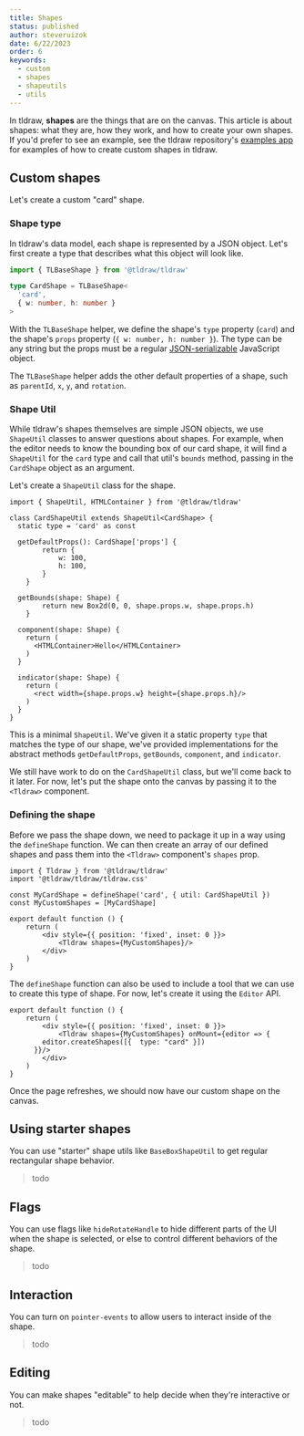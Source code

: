 ```yaml
---
title: Shapes
status: published
author: steveruizok
date: 6/22/2023
order: 6
keywords:
  - custom
  - shapes
  - shapeutils
  - utils
---
```


In tldraw, **shapes** are the things that are on the canvas. This article is about shapes: what they are, how they work, and how to create your own shapes. If you'd prefer to see an example, see the tldraw repository's [examples app](https://github.com/tldraw/tldraw/tree/main/apps/examples) for examples of how to create custom shapes in tldraw.

## Custom shapes

Let's create a custom "card" shape.

### Shape type

In tldraw's data model, each shape is represented by a JSON object. Let's first create a type that describes what this object will look like. 

```ts
import { TLBaseShape } from '@tldraw/tldraw'

type CardShape = TLBaseShape<
  'card', 
  { w: number, h: number }
>
```

With the `TLBaseShape` helper, we define the shape's `type` property (`card`) and the shape's `props` property (`{ w: number, h: number }`). The type can be any string but the props must be a regular [JSON-serializable](https://developer.mozilla.org/en-US/docs/Web/JavaScript/Reference/Global_Objects/JSON/stringify#description) JavaScript object.

The `TLBaseShape` helper adds the other default properties of a shape, such as `parentId`, `x`, `y`, and `rotation`.

### Shape Util

While tldraw's shapes themselves are simple JSON objects, we use `ShapeUtil` classes to answer questions about shapes. For example, when the editor needs to know the bounding box of our card shape, it will find a `ShapeUtil` for the `card` type and call that util's `bounds` method, passing in the `CardShape` object as an argument.

Let's create a `ShapeUtil` class for the shape.

```tsx
import { ShapeUtil, HTMLContainer } from '@tldraw/tldraw'

class CardShapeUtil extends ShapeUtil<CardShape> {
  static type = 'card' as const

  getDefaultProps(): CardShape['props'] {
		return {
			w: 100,
			h: 100,
		}
	}

  getBounds(shape: Shape) {
		return new Box2d(0, 0, shape.props.w, shape.props.h)
	}

  component(shape: Shape) {
    return (
      <HTMLContainer>Hello</HTMLContainer>
    )
  }

  indicator(shape: Shape) {
    return (
      <rect width={shape.props.w} height={shape.props.h}/>
    )
  }
}
```

This is a minimal `ShapeUtil`. We've given it a static property `type` that matches the type of our shape, we've provided implementations for the abstract methods `getDefaultProps`, `getBounds`, `component`, and `indicator`.

We still have work to do on the `CardShapeUtil` class, but we'll come back to it later. For now, let's put the shape onto the canvas by passing it to the `<Tldraw>` component.

### Defining the shape

Before we pass the shape down, we need to package it up in a way using the `defineShape` function. We can then create an array of our defined shapes and pass them into the `<Tldraw>` component's `shapes` prop. 

```tsx
import { Tldraw } from '@tldraw/tldraw'
import '@tldraw/tldraw/tldraw.css'

const MyCardShape = defineShape('card', { util: CardShapeUtil })
const MyCustomShapes = [MyCardShape]

export default function () {
	return (
		<div style={{ position: 'fixed', inset: 0 }}>
			<Tldraw shapes={MyCustomShapes}/>
		</div>
	)
}
```

The `defineShape` function can also be used to include a tool that we can use to create this type of shape. For now, let's create it using the `Editor` API.

```tsx
export default function () {
	return (
		<div style={{ position: 'fixed', inset: 0 }}>
			<Tldraw shapes={MyCustomShapes} onMount={editor => {
        editor.createShapes([{  type: "card" }])
      }}/>
		</div>
	)
}
```

Once the page refreshes, we should now have our custom shape on the canvas.

## Using starter shapes

You can use "starter" shape utils like `BaseBoxShapeUtil` to get regular rectangular shape behavior.

> todo

## Flags

You can use flags like `hideRotateHandle` to hide different parts of the UI when the shape is selected, or else to control different behaviors of the shape.

> todo

## Interaction

You can turn on `pointer-events` to allow users to interact inside of the shape.

> todo

## Editing

You can make shapes "editable" to help decide when they're interactive or not.

> todo